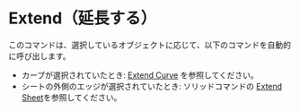 
# Extend（延長する）

<Reference shortcut="" command="Extend" button="" />

このコマンドは、選択しているオブジェクトに応じて、以下のコマンドを自動的に呼び出します。
   - カーブが選択されていたとき: [Extend Curve](./extend-curve) を参照してください。
   - シートの外側のエッジが選択されていたとき: ソリッドコマンドの [Extend Sheet](../solid/extend)を参照してください。



















